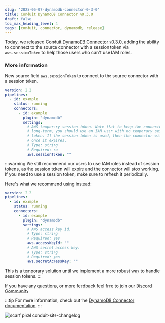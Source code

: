 ```yaml
---
slug: '2025-05-07-dynamodb-connector-0-3-0'
title: Conduit DynamoDB Connector v0.3.0
draft: false
toc_max_heading_level: 4
tags: [conduit, connector, dynamodb, release]
---
```


Today, we released [Conduit DynamoDB Connector v0.3.0](https://github.com/conduitio-labs/conduit-connector-dynamodb/releases/tag/v0.3.0), adding the ability to connnect to the source connector with a session token via `aws.sessionToken` to help those users who can't use IAM roles.

<!--truncate-->

### More information

New source field `aws.sessionToken` to connect to the source connector with a session token. 

```yaml
version: 2.2
pipelines:
  - id: example
    status: running
    connectors:
      - id: example
        plugin: "dynamodb"
        settings:
          # AWS temporary session token. Note that to keep the connector running
          # long-term, you should use an IAM user with no temporary session
          # token. If the session token is used, then the connector will fail
          # once it expires.
          # Type: string
          # Required: no
          aws.sessionToken: ""
```

:::warning
We still recommend our users to use IAM roles instead of session tokens, as the session token will expire and the connector will stop working. If you need to use a session token, make sure to refresh it periodically.

Here's what we recommend using instead: 

```yaml
version: 2.2
pipelines:
  - id: example
    status: running
    connectors:
      - id: example
        plugin: "dynamodb"
        settings:
          # AWS access key id.
          # Type: string
          # Required: yes
          aws.accessKeyId: ""
          # AWS secret access key.
          # Type: string
          # Required: yes
          aws.secretAccessKey: ""
```

This is a temporary solution until we implement a more robust way to handle session tokens.
:::

If you have any questions, or more feedback feel free to join our [Discord Community](https://discord.meroxa.com/)

:::tip
For more information, check out the [DynamoDB Connector documentation](/docs/using/connectors/list/dynamodb).
:::

![scarf pixel conduit-site-changelog](https://static.scarf.sh/a.png?x-pxid=b43cda70-9a98-4938-8857-471cc05e99c5)

